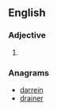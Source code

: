 ==English==

===Adjective===
{{head|en|adjective comparative form}}

# {{en-comparative of|randy}}

===Anagrams===
* [[darrein#English|darrein]]
* [[drainer#English|drainer]]